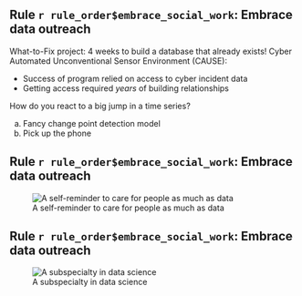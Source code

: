 ## Rule `r rule_order$embrace_social_work`: Embrace data outreach

What-to-Fix project: 4 weeks to build a database that already exists!
\newline
\newline
Cyber Automated Unconventional Sensor Environment (CAUSE):

- Success of program relied on access to cyber incident data
- Getting access required *years* of building relationships

How do you react to a big jump in a time series?

a. Fancy change point detection model
b. Pick up the phone


## Rule `r rule_order$embrace_social_work`: Embrace data outreach

![A self-reminder to care for people as much as data](images/intimacy.jpg)


## Rule `r rule_order$embrace_social_work`: Embrace data outreach

![A subspecialty in data science](images/social_work.jpg)